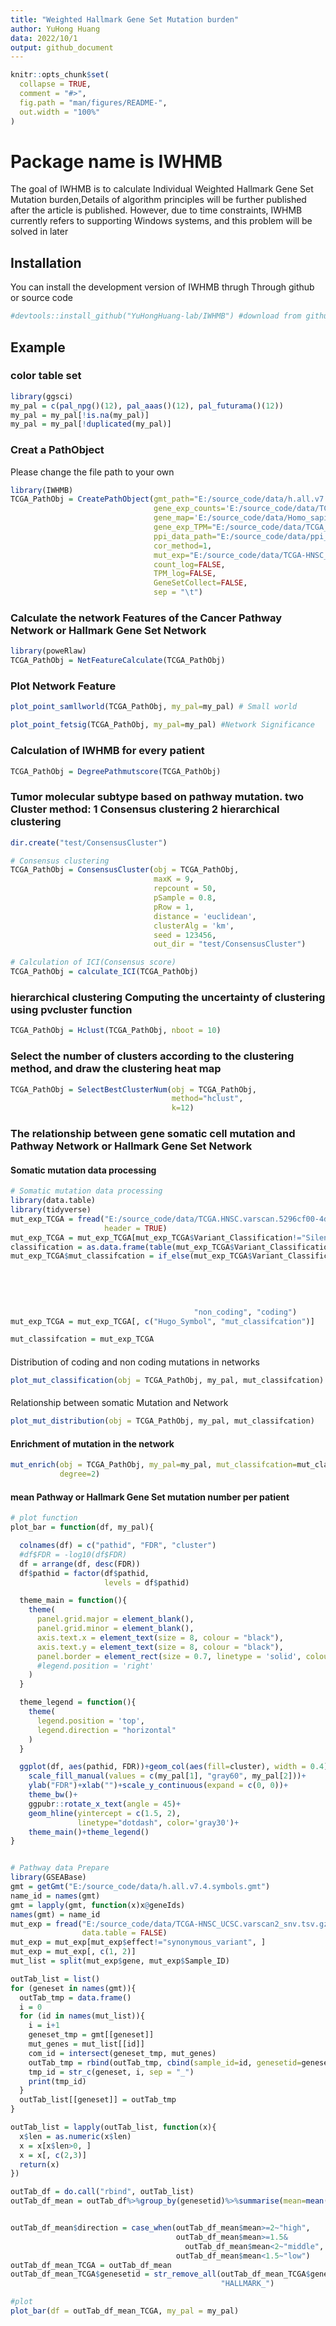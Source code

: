 ```yaml
---
title: "Weighted Hallmark Gene Set Mutation burden"
author: YuHong Huang
data: 2022/10/1
output: github_document
---
```


<!-- README.md is generated from README.Rmd. Please edit that file -->

```r
knitr::opts_chunk$set(
  collapse = TRUE,
  comment = "#>",
  fig.path = "man/figures/README-",
  out.width = "100%"
)
```

# Package name is IWHMB

The goal of IWHMB is to calculate Individual Weighted Hallmark Gene Set Mutation burden,Details of algorithm principles will be further published after the article is published. However, due to time constraints, IWHMB currently refers to supporting Windows systems, and this problem will be solved in later

## Installation

You can install the development version of IWHMB thrugh Through github or source code
```r
#devtools::install_github("YuHongHuang-lab/IWHMB") #download from github
```


## Example

### color table set

```r
library(ggsci)
my_pal = c(pal_npg()(12), pal_aaas()(12), pal_futurama()(12))
my_pal = my_pal[!is.na(my_pal)]
my_pal = my_pal[!duplicated(my_pal)]
```


### Creat a PathObject

Please change the file path to your own

```r
library(IWHMB)
TCGA_PathObj = CreatePathObject(gmt_path="E:/source_code/data/h.all.v7.4.symbols.gmt",
                                gene_exp_counts='E:/source_code/data/TCGA_HNSC_gene_exp_count.csv',
                                gene_map='E:/source_code/data/Homo_sapiens.GRCh38.99.chr.gtf',
                                gene_exp_TPM="E:/source_code/data/TCGA_HNSC_gene_exp_TPM_tumor.csv",
                                ppi_data_path="E:/source_code/data/ppi_dataset_all.txt",
                                cor_method=1,
                                mut_exp="E:/source_code/data/TCGA-HNSC_UCSC.varscan2_snv.tsv.gz",
                                count_log=FALSE,
                                TPM_log=FALSE,
                                GeneSetCollect=FALSE,
                                sep = "\t")
```


### Calculate the network Features of the Cancer Pathway Network or Hallmark Gene Set Network

```r
library(poweRlaw)
TCGA_PathObj = NetFeatureCalculate(TCGA_PathObj)
```


### Plot Network Feature

```r
plot_point_samllworld(TCGA_PathObj, my_pal=my_pal) # Small world

plot_point_fetsig(TCGA_PathObj, my_pal=my_pal) #Network Significance
```


### Calculation of IWHMB for every patient

```r
TCGA_PathObj = DegreePathmutscore(TCGA_PathObj)
```


### Tumor molecular subtype based on pathway mutation. two Cluster method: 1 Consensus clustering 2 hierarchical clustering

```r
dir.create("test/ConsensusCluster")

# Consensus clustering 
TCGA_PathObj = ConsensusCluster(obj = TCGA_PathObj, 
                                maxK = 9, 
                                repcount = 50, 
                                pSample = 0.8, 
                                pRow = 1, 
                                distance = 'euclidean', 
                                clusterAlg = 'km',
                                seed = 123456,
                                out_dir = "test/ConsensusCluster")

# Calculation of ICI(Consensus score)
TCGA_PathObj = calculate_ICI(TCGA_PathObj)
```


### hierarchical clustering Computing the uncertainty of clustering using pvcluster function

```r
TCGA_PathObj = Hclust(TCGA_PathObj, nboot = 10)
```


### Select the number of clusters according to the clustering method, and draw the clustering heat map

```r
TCGA_PathObj = SelectBestClusterNum(obj = TCGA_PathObj,
                                    method="hclust",
                                    k=12)
```


### The relationship between gene somatic cell mutation and Pathway Network or Hallmark Gene Set Network

#### Somatic mutation data processing

```r
# Somatic mutation data processing
library(data.table)
library(tidyverse)
mut_exp_TCGA = fread("E:/source_code/data/TCGA.HNSC.varscan.5296cf00-4d8c-4db3-80d7-930a4b44f90d.DR-10.0.somatic.maf",
                     header = TRUE)
mut_exp_TCGA = mut_exp_TCGA[mut_exp_TCGA$Variant_Classification!="Silent", ]
classification = as.data.frame(table(mut_exp_TCGA$Variant_Classification))
mut_exp_TCGA$mut_classifcation = if_else(mut_exp_TCGA$Variant_Classification%in%c("3'Flank",
                                                                                  "3'UTR",
                                                                                  "5'Flank",
                                                                                  "5'UTR",
                                                                                  "Intron",
                                                                                  "Translation_Start_Site"),
                                         "non_coding", "coding")
mut_exp_TCGA = mut_exp_TCGA[, c("Hugo_Symbol", "mut_classifcation")]

mut_classifcation = mut_exp_TCGA
```

####
Distribution of coding and non coding mutations in networks

```r
plot_mut_classification(obj = TCGA_PathObj, my_pal, mut_classifcation)
```


####
Relationship between somatic Mutation and Network

```r
plot_mut_distribution(obj = TCGA_PathObj, my_pal, mut_classifcation)
```


#### Enrichment of mutation in the network

```r
mut_enrich(obj = TCGA_PathObj, my_pal=my_pal, mut_classifcation=mut_classifcation,
           degree=2)

```


#### mean Pathway or Hallmark Gene Set mutation number per patient

```r

# plot function
plot_bar = function(df, my_pal){

  colnames(df) = c("pathid", "FDR", "cluster")
  #df$FDR = -log10(df$FDR)
  df = arrange(df, desc(FDR))
  df$pathid = factor(df$pathid,
                     levels = df$pathid)

  theme_main = function(){
    theme(
      panel.grid.major = element_blank(),
      panel.grid.minor = element_blank(),
      axis.text.x = element_text(size = 8, colour = "black"),
      axis.text.y = element_text(size = 8, colour = "black"),
      panel.border = element_rect(size = 0.7, linetype = 'solid', colour = "black"),
      #legend.position = 'right'
    )
  }

  theme_legend = function(){
    theme(
      legend.position = 'top',
      legend.direction = "horizontal"
    )
  }

  ggplot(df, aes(pathid, FDR))+geom_col(aes(fill=cluster), width = 0.4)+
    scale_fill_manual(values = c(my_pal[1], "gray60", my_pal[2]))+
    ylab("FDR")+xlab("")+scale_y_continuous(expand = c(0, 0))+
    theme_bw()+
    ggpubr::rotate_x_text(angle = 45)+
    geom_hline(yintercept = c(1.5, 2),
               linetype="dotdash", color='gray30')+
    theme_main()+theme_legend()
}


# Pathway data Prepare
library(GSEABase)
gmt = getGmt("E:/source_code/data/h.all.v7.4.symbols.gmt")
name_id = names(gmt)
gmt = lapply(gmt, function(x)x@geneIds)
names(gmt) = name_id
mut_exp = fread("E:/source_code/data/TCGA-HNSC_UCSC.varscan2_snv.tsv.gz", header = TRUE,
                data.table = FALSE)
mut_exp = mut_exp[mut_exp$effect!="synonymous_variant", ]
mut_exp = mut_exp[, c(1, 2)]
mut_list = split(mut_exp$gene, mut_exp$Sample_ID)

outTab_list = list()
for (geneset in names(gmt)){
  outTab_tmp = data.frame()
  i = 0
  for (id in names(mut_list)){
    i = i+1
    geneset_tmp = gmt[[geneset]]
    mut_genes = mut_list[[id]]
    com_id = intersect(geneset_tmp, mut_genes)
    outTab_tmp = rbind(outTab_tmp, cbind(sample_id=id, genesetid=geneset, len=length(com_id)))
    tmp_id = str_c(geneset, i, sep = "_")
    print(tmp_id)
  }
  outTab_list[[geneset]] = outTab_tmp
}

outTab_list = lapply(outTab_list, function(x){
  x$len = as.numeric(x$len)
  x = x[x$len>0, ]
  x = x[, c(2,3)]
  return(x)
})

outTab_df = do.call("rbind", outTab_list)
outTab_df_mean = outTab_df%>%group_by(genesetid)%>%summarise(mean=mean(len))


outTab_df_mean$direction = case_when(outTab_df_mean$mean>=2~"high",
                                     outTab_df_mean$mean>=1.5&
                                       outTab_df_mean$mean<2~"middle",
                                     outTab_df_mean$mean<1.5~"low")
outTab_df_mean_TCGA = outTab_df_mean
outTab_df_mean_TCGA$genesetid = str_remove_all(outTab_df_mean_TCGA$genesetid,
                                               "HALLMARK_")
```

```r
#plot
plot_bar(df = outTab_df_mean_TCGA, my_pal = my_pal)
```

